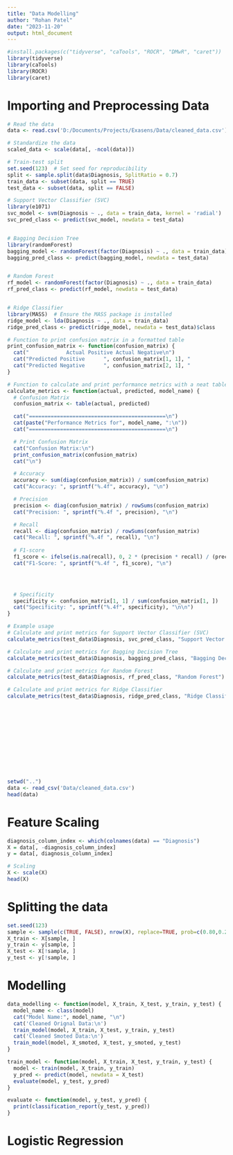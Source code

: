 ```yaml
---
title: "Data Modelling"
author: "Rohan Patel"
date: "2023-11-20"
output: html_document
---
```


```r
#install.packages(c("tidyverse", "caTools", "ROCR", "DMwR", "caret"))
library(tidyverse)
library(caTools)
library(ROCR)
library(caret)
```

# Importing and Preprocessing Data
```r
# Read the data
data <- read.csv('D:/Documents/Projects/Exasens/Data/cleaned_data.csv')

# Standardize the data
scaled_data <- scale(data[, -ncol(data)])

# Train-test split
set.seed(123)  # Set seed for reproducibility
split <- sample.split(data$Diagnosis, SplitRatio = 0.7)
train_data <- subset(data, split == TRUE)
test_data <- subset(data, split == FALSE)

```

```r

# Support Vector Classifier (SVC)
library(e1071)  
svc_model <- svm(Diagnosis ~ ., data = train_data, kernel = 'radial')
svc_pred_class <- predict(svc_model, newdata = test_data)


# Bagging Decision Tree
library(randomForest)
bagging_model <- randomForest(factor(Diagnosis) ~ ., data = train_data)
bagging_pred_class <- predict(bagging_model, newdata = test_data)


# Random Forest
rf_model <- randomForest(factor(Diagnosis) ~ ., data = train_data)
rf_pred_class <- predict(rf_model, newdata = test_data)


# Ridge Classifier
library(MASS)  # Ensure the MASS package is installed
ridge_model <- lda(Diagnosis ~ ., data = train_data)
ridge_pred_class <- predict(ridge_model, newdata = test_data)$class


```



```r
# Function to print confusion matrix in a formatted table
print_confusion_matrix <- function(confusion_matrix) {
  cat("            Actual Positive Actual Negative\n")
  cat("Predicted Positive      ", confusion_matrix[1, 1], "              ", confusion_matrix[1, 2], "\n")
  cat("Predicted Negative      ", confusion_matrix[2, 1], "              ", confusion_matrix[2, 2], "\n")
}

# Function to calculate and print performance metrics with a neat table
calculate_metrics <- function(actual, predicted, model_name) {
  # Confusion Matrix
  confusion_matrix <- table(actual, predicted)

  cat("============================================\n")
  cat(paste("Performance Metrics for", model_name, ":\n"))
  cat("============================================\n")

  # Print Confusion Matrix
  cat("Confusion Matrix:\n")
  print_confusion_matrix(confusion_matrix)
  cat("\n")

  # Accuracy
  accuracy <- sum(diag(confusion_matrix)) / sum(confusion_matrix)
  cat("Accuracy: ", sprintf("%.4f", accuracy), "\n")

  # Precision
  precision <- diag(confusion_matrix) / rowSums(confusion_matrix)
  cat("Precision: ", sprintf("%.4f ", precision), "\n")

  # Recall
  recall <- diag(confusion_matrix) / rowSums(confusion_matrix)
  cat("Recall: ", sprintf("%.4f ", recall), "\n")
  
  # F1-score
  f1_score <- ifelse(is.na(recall), 0, 2 * (precision * recall) / (precision + recall))
  cat("F1-Score: ", sprintf("%.4f ", f1_score), "\n")


  

  # Specificity
  specificity <- confusion_matrix[1, 1] / sum(confusion_matrix[1, ])
  cat("Specificity: ", sprintf("%.4f", specificity), "\n\n")
}

# Example usage
# Calculate and print metrics for Support Vector Classifier (SVC)
calculate_metrics(test_data$Diagnosis, svc_pred_class, "Support Vector Classifier (SVC)")

# Calculate and print metrics for Bagging Decision Tree
calculate_metrics(test_data$Diagnosis, bagging_pred_class, "Bagging Decision Tree")

# Calculate and print metrics for Random Forest
calculate_metrics(test_data$Diagnosis, rf_pred_class, "Random Forest")

# Calculate and print metrics for Ridge Classifier
calculate_metrics(test_data$Diagnosis, ridge_pred_class, "Ridge Classifier")



```
```r

```
```r

```
```r

```
```r

```
```r

```
```r

```
```r

```
```r

```
```r

```
```r

```
```r

```














```r
setwd("..")
data <- read_csv('Data/cleaned_data.csv')
head(data)
```

# Feature Scaling
```r
diagnosis_column_index <- which(colnames(data) == "Diagnosis")
X = data[, -diagnosis_column_index]
y = data[, diagnosis_column_index]

# Scaling
X <- scale(X)
head(X)
```

# Splitting the data
```r
set.seed(123)
sample <- sample(c(TRUE, FALSE), nrow(X), replace=TRUE, prob=c(0.80,0.20))
X_train <- X[sample, ]
y_train <- y[sample, ]
X_test <- X[!sample, ]
y_test <- y[!sample, ]
```


# Modelling
```r
data_modelling <- function(model, X_train, X_test, y_train, y_test) {
  model_name <- class(model)
  cat("Model Name:", model_name, "\n")
  cat('Cleaned Orignal Data:\n')
  train_model(model, X_train, X_test, y_train, y_test)
  cat('Cleaned Smoted Data:\n')
  train_model(model, X_smoted, X_test, y_smoted, y_test)
}

train_model <- function(model, X_train, X_test, y_train, y_test) {
  model <- train(model, X_train, y_train)
  y_pred <- predict(model, newdata = X_test)
  evaluate(model, y_test, y_pred)
}

evaluate <- function(model, y_test, y_pred) {
  print(classification_report(y_test, y_pred))
}
```


# Logistic Regression
```r

```



```r

```



```r

```



```r

```



```r

```



```r

```



```r

```



```r

```



```r

```



```r

```



```r

```



```r

```



```r

```



```r

```



```r

```



```r

```



```r

```



```r

```

